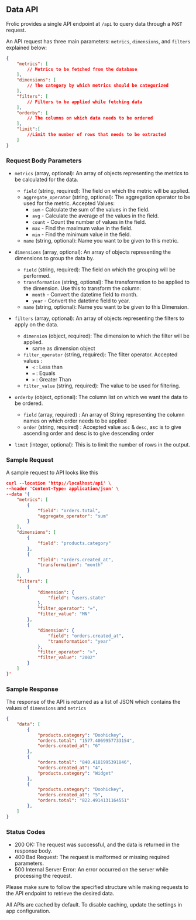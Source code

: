 ## Data API

Frolic provides a single API endpoint at `/api` to query data through a `POST` request.

An API request has three main parameters: `metrics`, `dimensions`, and `filters` explained below:

```json
{
    "metrics": [
        // Metrics to be fetched from the database
    ],
    "dimensions": [
        // The category by which metrics should be categorized
    ],
    "filters": [
        // Filters to be applied while fetching data
    ],
    "orderby": [
        // The columns on which data needs to be ordered
    ],
    "limit":[
        //Limit the number of rows that needs to be extracted
    ]
}
```

### Request Body Parameters

- `metrics` (array, optional): An array of objects representing the metrics to be calculated for the data.
  - `field` (string, required): The field on which the metric will be applied.
  - `aggregate_operator` (string, optional): The aggregation operator to be used for the metric. Accepted Values:
    - `sum` - Calculate the sum of the values in the field.
    - `avg` - Calculate the average of the values in the field.
    - `count` - Count the number of values in the field.
    - `max` - Find the maximum value in the field.
    - `min` - Find the minimum value in the field.
  - `name` (string, optional): Name you want to be given to this metric.

- `dimensions` (array, optional): An array of objects representing the dimensions to group the data by.
  - `field` (string, required): The field on which the grouping will be performed.
  - `transformation` (string, optional): The transformation to be applied to the dimension. Use this to transform the column:
    - `month` - Convert the datetime field to month.
    - `year` - Convert the datetime field to year.
  - `name` (string, optional): Name you want to be given to this Dimension.

- `filters` (array, optional): An array of objects representing the filters to apply on the data.
  - `dimension` (object, required): The dimension to which the filter will be applied.
    - same as dimension object
  - `filter_operator` (string, required): The filter operator. Accepted values : 
    - `<` : Less than
    - `=` : Equals
    - `>` : Greater Than
  - `filter_value` (string, required): The value to be used for filtering.
- `orderby` (object, optional): The column list on which we want the data to be ordered.
    - `field` (array, required) : An array of String representing the column names on which order needs to be applied
    - `order` (string, required) : Accepted value `asc` & `desc`, asc is to give ascending order and desc is to give descending order
- `limit` (integer, optional): This is to limit the number of rows in the output.
### Sample Request

A sample request to API looks like this

```json
curl --location 'http://localhost/api' \
--header 'Content-Type: application/json' \
--data '{
    "metrics": [
        {
            "field": "orders.total",
            "aggregate_operator": "sum"
        }
    ],
    "dimensions": [
        {
            "field": "products.category"
        },
        {
            "field": "orders.created_at",
            "transformation": "month"
        }
    ],
    "filters": [
        {
            "dimension": {
                "field": "users.state"
            },
            "filter_operator": "=",
            "filter_value": "MN"
        },
        {
            "dimension": {
                "field": "orders.created_at",
                "transformation": "year"
            },
            "filter_operator": ">",
            "filter_value": "2002"
        }
    ]
}'
```

### Sample Response

The response of the API is returned as a list of JSON which contains the values of `dimensions` and `metrics`

```json
{
    "data": [
        {
            "products.category": "Doohickey",
            "orders.total": "1577.4069957733154",
            "orders.created_at": "6"
        },
        {
            "orders.total": "840.4181995391846",
            "orders.created_at": "4",
            "products.category": "Widget"
        },
        {
            "products.category": "Doohickey",
            "orders.created_at": "5",
            "orders.total": "822.4914131164551"
        },
    ]
}
```

### Status Codes
- 200 OK: The request was successful, and the data is returned in the response body.
- 400 Bad Request: The request is malformed or missing required parameters.
- 500 Internal Server Error: An error occurred on the server while processing the request.

Please make sure to follow the specified structure while making requests to the API endpoint to retrieve the desired data.


 
<Callout type="warning" emoji="⚠️">
  All APIs are cached by default. To disable caching, update the settings in app configuration.
</Callout>